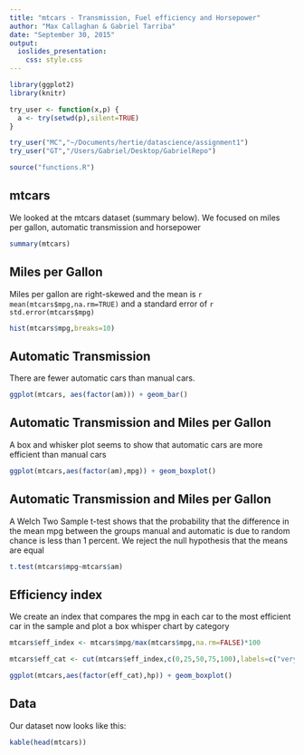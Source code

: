 ```yaml
---
title: "mtcars - Transmission, Fuel efficiency and Horsepower"
author: "Max Callaghan & Gabriel Tarriba"
date: "September 30, 2015"
output: 
  ioslides_presentation:
    css: style.css
---
```


```r

library(ggplot2)
library(knitr)

try_user <- function(x,p) {
  a <- try(setwd(p),silent=TRUE)
}

try_user("MC","~/Documents/hertie/datascience/assignment1")
try_user("GT","/Users/Gabriel/Desktop/GabrielRepo")

source("functions.R")

```


## mtcars

We looked at the mtcars dataset (summary below). We focused on miles per gallon, automatic transmission and horsepower 

```r
summary(mtcars)
```


## Miles per Gallon

Miles per gallon are right-skewed and the mean is `r mean(mtcars$mpg,na.rm=TRUE)` and a standard error of `r std.error(mtcars$mpg)`

```r

hist(mtcars$mpg,breaks=10)

```


## Automatic Transmission

There are fewer automatic cars than manual cars.

```r

ggplot(mtcars, aes(factor(am))) + geom_bar()

```

## Automatic Transmission and Miles per Gallon

A box and whisker plot seems to show that automatic cars are more efficient than manual cars

```r

ggplot(mtcars,aes(factor(am),mpg)) + geom_boxplot()

```

## Automatic Transmission and Miles per Gallon

A Welch Two Sample t-test shows that the probability that the difference in the mean mpg between the groups manual and automatic is due to random chance is less than 1 percent. We reject the null hypothesis that the means are equal

```r

t.test(mtcars$mpg~mtcars$am)

```

## Efficiency index

We create an index that compares the mpg in each car to the most efficient car in the sample and plot a box whisper chart by category

```r

mtcars$eff_index <- mtcars$mpg/max(mtcars$mpg,na.rm=FALSE)*100

mtcars$eff_cat <- cut(mtcars$eff_index,c(0,25,50,75,100),labels=c("very low","low","high","very high"))

ggplot(mtcars,aes(factor(eff_cat),hp)) + geom_boxplot()

```

## Data
Our dataset now looks like this:

```r

kable(head(mtcars))

```

